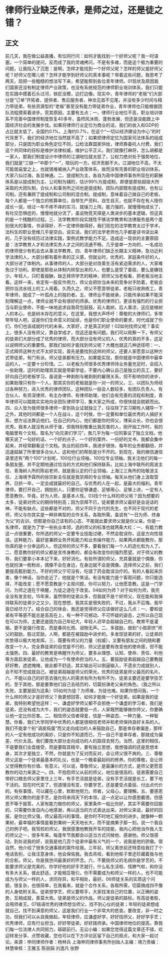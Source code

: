 # 律师行业缺乏传承，是师之过，还是徒之错？
## 正文
前几天，我在做公益直播，有位同行问：如何才能找到一个好师父呢？我一时语塞。一个简单的提问，反而成了我的灵魂拷问，不是有多难，而是这个极为重要的问题，让我陷入了沉思：是啊，怎样才能找到一个好师父呢？怎样的师父是好师父呢？好师父在哪儿呢？怎样才能学到好师父的真本事呢？带着这些问题，我思考了两天，现把一些粗糙的想法写下来，希望能帮到各位青年律师。01现状及原因我们国家还没有制定律师产业政策，也没有系统规范的律师职业培训体系，我们只能在实践中摸着石头过河，铁匠没模，边打边像。现实中，青年律师的“老板”们大部分是“订单”开拓者、提供者、售后服务者，神龙见首不见尾，并没有多少时间与精力带徒弟，有些资源型的“老板”甚至没有能力带徒弟作业，青年律师也只能根据团队流程摸索着进步。究其原因，主要有五点：一、律师行业地位不高，职业培训体系不完善中国律师制度恢复40多年，虽栉风沐雨、蓬勃发展，但还是没能跟上中国经济社会的发展步伐。如果将律师行业定位为商业的话，我们的收入和GDP的占比就太低了，全国约0.1%，上海约0.7%，在这个“一切以经济建设为中心”的时代背景下，我们的经济地位当然就不高了；如果把律师定位为国家司法体系的组成部分，只是因为职业角色定位不同，公检法靠国家供给，律师靠委托人付费，我们这个共同体的目标是维护法律权威，维护公平正义。我们就像打麻将，怎么胡都是一家人，那我们制度设计中律师的江湖地位就太低了，公权力绝对处于强势地位，我们就是“三缺一”中那个“一”，陪玩的一方。经济贡献不大，江湖地位不高，不太可能居庙堂之上，也就很难被纳入产业政策体系，故而没有完善的职业培训体系，大家八仙过海，各显神通。二、提成制为主，各自为政中国律师事务所现在的薪酬体系是以提成制为主、公司制为辅的，估计99%为提成制，即便是那些超级大所采取的大团队制，合伙人和事务所之间也是提成制，团队内部既有提成制，也有公司制，还有兼顾了提成制和公司制的混合制。提成制，意味着自己做自己的老板，每个人都是一个独立的核算单位，自带生产资料，自生自灭，也就不存在有人陪你成长一说，经过一年不疼不痒的实习，就操刀上阵。能力强的，就慢慢地成长了，有社交恐惧症的，慢慢地就分流了，虽说物竞天择是人类进步的基本逻辑，但这真的是一个残酷的过程。三、法学教育阶段实践性不够法学教育和法律服务是两个差别很大的事情，书读得好，不一定律师做得好。我们现在的法学教育太过于学术，法科生的职业思维几乎是空白。说实话，我们的法学老师也几乎都是读书读出来的，几乎没有经历过法律实践，案例式教学能力不足。造成这一现状的主要原因是：法学教育人才和法律实务人才之间的流通不畅，几乎是单一方向的，一名成功的律师很少有机会去从事法学教育。四、青年律师们缺乏长期主义精神，急功近利学法律的人，大部分都有着朴素的正义感，但就业时，优秀的、家庭条件好的人，大部分进了体制内。从事律师的人，大部分是对改善生活有紧迫需求的人，大家难免过于功利。即使是那些从体制内转型出来的人，也要么是受了委屈，要么是嫌钱少。年轻人，只盯着报酬，缺乏拜师学艺的精神，把师父当老板看，把老板当地主看。这样一来，肯定有一股反作用力，师父会把你当未来的竞争对手防着，老板会把你当流水线上的工人用着。久而久之，师父不愿意带徒弟，老板只收熟练工，青年律师，就成了一叶孤舟上的独钓者。五、律师业不能继承，只能传承如果不能深刻理解这一点，律师业就不会有很好的师承。优秀的律师们，更该有强烈的行业担当与职业使命，不能一味地追求自我荷包鼓鼓。前人栽树，后人乘凉，这应是植树人的本心，也是树木存在的意义。在这里，我想大声呼吁：尊敬的大律师们，多带带年轻人吧，这是你们生命意义的延续，也是你们职业使命的要求，时代成就了你们，你们也该成就时代的未来。大家好，才是真正的好！02如何找师父呢？事实上，很多人没有师父，靠自学成才，但这还是有问题。我们可以观察一下，有师父的徒弟们大部分成了优秀的律师，而大部分没有师父的人，优秀的真的不多，这足以说明师父的重要性。那我们如何才能找到师父呢？大概也就这几种途径吧：一、正式拜师这种方式不太好实现，首先是要找到这样的师父，还要人家愿意以这种方式带徒弟，有门有派，师父徒弟都有压力。如果能实现，那你就是中国律师中最幸运的人，一定要十分珍惜。二、以老板为师很多优秀律师待业务量充足时，会招入一些助理，这时的助理其实就是带薪学徒，不要内心确认自己是独立的员工，要好好向自己的老板学习。虽说是一种剥削与被剥削的雇佣关系，但不影响你的进步，如果助理只有你一个人，那其实你的老板就是你一对一的师父。三、以团队为师经过各种努力，进入优秀的律师团队，这种团队一般会人数较多，有团队负责人、有合伙人、有资深律师、有主办律师、有律师助理，他们会有完善的流程和制度，青年律师可以踏踏实实地向全团队律师学习，集大家之所成，你很快就会脱颖而出。四、众人皆为我师很多律师一拿到执业证就独立了，往往除了实习期有人辅导一下之外，其他时间都是一个人在战斗，这个时候，你一定要和单位最优秀的人搞好关系，想方设法靠近他们。在自己的内心，他们都是你的师父，博采众长，你也会很优秀。我本人就没有从师于谁，但我特别敬重比我厉害的人，刚开始工作时，我的电脑里有个文档，取名为“向兄弟们学习”，我几乎为每一位同事设了独立文档，他哪天说了一句好的话、一个好的点子、一个好的案件、一份好的文书，我都会集中起来，并经常翻看这个文档。执业的前四年，我进步很快，每年的业务都翻倍，并迅速超越了所里很多合伙人，这和他们的帮助是分不开的。到现在，我的微信通信录里还有“两个100”计划呢，100位行业领袖，100位专业领袖，我关注他们的每一条朋友圈，并不定期地通过恰当的方式和他们保持联系。比如上海中联所的周波主任、青海树人所的陈岩老师，就是我认定的行业领袖，上海江三角所的陆敬波主任、上海靖予霖所的徐宗新主任就是我崇拜的专业领袖。每天从他们身上汲取营养，日拱一卒，一定会成就最好的自己。与优秀的人在一起，是最大的福利。青年律师，要打开自己，拥抱别人，只要你足够谦虚、足够用心、足够上进，一定有人愿意教你，毕竟，好为人师，是基本人性。03找个什么样的师父呢？因为想要的太多，徒弟对师父的期待特别高；因为崇拜不已，徒弟要求师父最好是会说话的神，不能有缺点。这些都是不对的，师父不同于古代的先生，也不同于现代的老师，师父与你其实是一种非典型的合作关系，各取所需，虽说有“一日为师、终身为父”的古训，但那是你自己该有的心态，不能就此要求师父就是你父亲。你是一名律师，就是为了学一些执业本领，选的师父的标准也就两条大杠：一、有能力教这一点很重要，你所选的师父一定要专业技能过硬，不然会耽误你，这是方向性错误。这种能力，最好是兼顾业务开拓能力和业务操作能力，如果两点都能教你，那你真的是十分幸运的人，但这样的师父不多，要看我们每一个人的造化和为人了。二、愿意教你好的师父都是言传身教的，都会有改变你的强烈愿望。对于师父的教导，我们要拿小本本记下来，好好消化。有些所谓的师父，充其量就是个偶像，你也就扮演一枚粉丝，偶像不会在身边，在身边就不会是偶像。选择师父之前，我们要提高甄别能力，不好的师父宁可没有，吃错了药会耽误治疗的。有的人看起来厉害，像个神话，当你走近了，他就是个笑话。有没有能力是个客观问题，你只能选择，不能改变；愿不愿意教是个主观问题，你可以努力，让他愿意教。这是一门学问，为师之道在于唤醒，为徒之道在于改变。04如何为师？对于如何为师，我完全没有发言权，15年来，虽然带的徒弟众多，但我就不是个好师父，现在能和我保持联系的徒弟少之又少。现在想想，我其实是很失败的，不过，我从不后悔，我毕竟已经尽力了。结合自己的体会，我还是觉得师父应该做好这么几点：一、要和徒弟有平等感不能总是高高在上，有一种不可撼动、不可怀疑的姿态，之所以自己现在可以为师，主要还是因为自己年纪大，年轻人迟早会超越自己的。教育不是灌输，更不是强行改变，而是春风化雨、润物无声。二、多鼓励，做到“小胜即庆”师父的鼓励，胜过奖励，人啊，都是在被鼓励中进步的。多发现徒弟的好，让徒弟的优势得以极大地发挥。三、既要有师父的力量（权威），又要有朋友之间的随和要改变一个人，完全靠徒弟的自觉是不行的，师父还是要有改变他的使命感，但不能太强势。四、最好的教育是唤醒作为师父，要多从理想、认知、使命、责任、利他等方面启发徒弟，让他成为一个有使命担当的人。五、要鼓励徒弟超越自己要教就好好教，遮遮掩掩，彼此都不舒适，其实输出可以倒逼输入，不遗余力成就别人，会不知不觉成就自己。被徒弟超越是师父的荣光，优秀的徒弟是师父最亮的名片。六、不能以自己的好恶去强化别人的需求有所为有所不为，徒弟主要还是要学技艺的，至于其他，那是要靠他们自己去经历的，切莫扮演老父亲的角色。（我之所以失败，主要是因为这条）05如何为徒？为师难，为徒也难。如果你想问我，一个什么样的师父才是好师父？我更想回答，如何才能做一个好徒弟。如果是我的徒弟，我特别希望他这样：一、谦虚好学师父都不会拒绝一个谦虚的学习者，我们是徒弟，还没有成为大牛，我们的姿态就要低一点，人家既然能够做你师父，你要确认他一定比你厉害。二、相信师父信者得爱，信是一种姿态、一种力量、一种智慧。你看，我们大学同学中优秀的人都是很相信老师并和老师保持良好关系的人。我们不能拿个别“调皮捣蛋”而又走向成功的人来鼓励自己，那是幸存者偏差，那样的人一定有他成功的奥妙，只是你不知道而已，万一自己不是幸存者，那就成为偏差，代价太高。我们要按大部分走向成功的人的路径去努力。当然，这里的相信，不是要我们全盘接受，而是要取其精华，要有独立思想，我想强调的还是思想本身，其次才是独立，不然，你就是为了反对而反对，会让师父很不爽的。三、尊敬师父这是一个徒弟最基本的礼仪，也是一个晚辈最起码的修养。你的尊敬，会让师父觉得教你有价值、有意义。可以说，尊敬师父，是最廉价的方式，是师父更愿意教你的动力来源之一。四、不抱怨师父从前的师父，地位是很高的，徒弟需要自己带好口粮去师父家里住上三年，有手艺活就是徒弟，没有手艺活就是长工，要下地干活的。现在时代变了，但道理没有变，你要学艺，还是要受点委屈、付出点代价的。有些事情，可以藏在心里，默默地努力。师者，父母心，要理解。五、要感恩师父师父教你的是手艺，是你将来闯天下的本领，这一点足以让你感恩戴德。但感恩不等于报答，人家有能力做你的师父，家里条件一般比你好，其实不需要你回报的，只需要你发自内心地感谢，再以适当的方式表达出来。对师父来说，最好的回报，是你比师父强，师父最高兴的事情，是你时不时地汇报你的进步。就像种一颗果树，最幸福的事情是看到果树一天天地长大，而不是摘果子那一刻。说一个我自己的例子吧。我驾校的师父，我很感激他教我开车的技能，我内心把他当作我人生的师父之一，很多年来，每逢年节我都会以适当方式问候他、感谢他。师父很感动，到处说我的好，说我是他几百个徒弟中最有义气的一个，说我是他的骄傲。很自然，他介绍了很多交通事故的案件给我。三年前，师父离世前还特意给我打了个电话告别，让我注意身体，他会保佑我。我去吊唁，看到他柜子里还珍藏着我与他的合影。师父，你是我世间最美好的怀念。六、不要挑师父的毛病你是学艺的，不能要求师父是完美的，你学好他的好手艺就行，什么私生活啦、怪脾气啦，和你没有多大关系，彼此舒适，才能相互吸引。你不需要成为和师父一样的人，也不可能成为与师父一样的人，求同存异，和平相处，最好。06师徒关系的实质这个问题，很复杂，也很简单，在我看来，就是个合作关系，各取所需，切莫搞成四不像的人身依附关系。徒弟想学艺，师父要帮手，大家找准自己的位置，以正确的姿势，互相成就，善莫大焉。徒弟是师父的作品，师父是徒弟的路标。有高徒者胜，会用师者王。07结语优秀的律师想当师父，找不到心仪的徒弟；年轻的徒弟想成就自己，找不到满意的师父，这是我们行业一个非常大的悲哀。要改变，非一时之功，但我们可以从自我做起，年轻律师，应谦虚好学，好好找师父，好好学手艺；优秀律师，应有行业担当，好好带徒弟，好好践师承。中国律师地位的提高，靠我们每一位法律人共同努力，砥砺前行。无讼小编：如果您觉得这篇文章还不错，欢迎转发分享、点赞收藏，您也可以在下方评论区留下自己的观点，和大家一起讨论。来源：申同律师作者：杨林兵 上海申同律师事务所创始人主编：靖力责编：林慧审核：王雅玉 陈丽娟 刘逸凡 张野